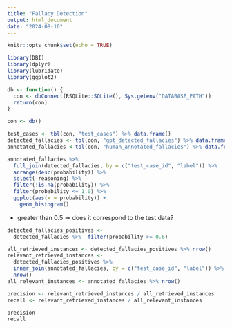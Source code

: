 ```yaml
---
title: "Fallacy Detection"
output: html_document
date: "2024-08-16"
---
```


```r
knitr::opts_chunk$set(echo = TRUE)

library(DBI)
library(dplyr)
library(lubridate)
library(ggplot2)

db <- function() {
  con <- dbConnect(RSQLite::SQLite(), Sys.getenv("DATABASE_PATH"))
  return(con)
}

con <- db()

test_cases <- tbl(con, "test_cases") %>% data.frame()
detected_fallacies <- tbl(con, "gpt_detected_fallacies") %>% data.frame()
annotated_fallacies <-tbl(con, "human_annotated_fallacies") %>% data.frame()

```


```r

annotated_fallacies %>% 
  full_join(detected_fallacies, by = c("test_case_id", "label")) %>% 
  arrange(desc(probability)) %>% 
  select(-reasoning) %>% 
  filter(!is.na(probability)) %>% 
  filter(probability <= 1.0) %>% 
  ggplot(aes(x = probability)) +
    geom_histogram()

```


- greater than 0.5 => does it correspond to the test data?

```r

detected_fallacies_positives <-
  detected_fallacies %>%  filter(probability >= 0.6)

all_retrieved_instances <- detected_fallacies_positives %>% nrow()
relevant_retrieved_instances <-
  detected_fallacies_positives %>%
  inner_join(annotated_fallacies, by = c("test_case_id", "label")) %>%
  nrow()
all_relevant_instances <- annotated_fallacies %>% nrow()

precision <- relevant_retrieved_instances / all_retrieved_instances
recall <- relevant_retrieved_instances / all_relevant_instances

precision
recall

```

```r

```


